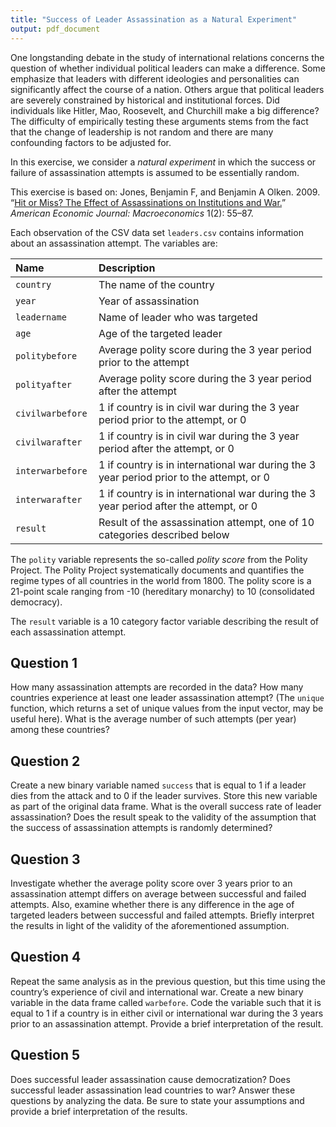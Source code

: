 ```yaml
---
title: "Success of Leader Assassination as a Natural Experiment"
output: pdf_document
---
```


One longstanding debate in the study of international relations
concerns the question of whether individual political leaders can make
a difference.  Some emphasize that leaders with different ideologies
and personalities can significantly affect the course of a nation.
Others argue that political leaders are severely constrained by
historical and institutional forces.  Did individuals like Hitler,
Mao, Roosevelt, and Churchill make a big difference?  The difficulty
of empirically testing these arguments stems from the fact that the
change of leadership is not random and there are many confounding
factors to be adjusted for.

In this exercise, we consider a *natural experiment* in which the
success or failure of assassination attempts is assumed to be
essentially random.

This exercise is based on:
Jones, Benjamin F, and Benjamin A Olken. 2009. “[Hit or Miss? 
 The Effect of Assassinations on Institutions and 
 War.](http://dx.doi.org/10.1257/mac.1.2.55)” 
 *American Economic Journal: Macroeconomics* 1(2): 55–87. 

Each observation of the CSV data set
`leaders.csv` contains information about an assassination
attempt.  The variables are:

--------------------------------------------------------------------------------
 Name                 Description
 -------------------- ----------------------------------------------------------
 `country`            The name of the country
 
 `year`               Year of assassination
 
 `leadername`         Name of leader who was targeted
 
 `age`                Age of the targeted leader
 
 `politybefore`       Average polity score during the 3 year period prior to the attempt
 
 `polityafter`        Average polity score during the 3 year period after the attempt
 
 `civilwarbefore`     1 if country is in civil war during the 3 year period prior to the attempt, or 0 
 
 `civilwarafter`      1 if country is in civil war during the 3 year period after the attempt, or 0
 
 `interwarbefore`     1 if country is in international war during the 3 year period prior to the attempt, or 0
 
 `interwarafter`      1 if country is in international war during the 3 year period after the attempt, or 0
 
 `result`             Result of the assassination attempt, one of 10 categories described below
--------------------------------------------------------------------------------

The `polity` variable represents the so-called *polity score*
from the Polity Project.  The Polity Project systematically documents
and quantifies the regime types of all countries in the world from
1800.  The polity score is a 21-point scale ranging from -10
(hereditary monarchy) to 10 (consolidated democracy).  

The `result` variable is a 10 category factor variable describing
the result of each assassination attempt.

## Question 1

How many assassination attempts are recorded in the data?  How
many countries experience at least one leader assassination attempt?
(The `unique` function, which returns a set of unique values
from the input vector, may be useful here).  What is the average
number of such attempts (per year) among these countries?

## Question 2

Create a new binary variable named `success` that is equal
to 1 if a leader dies from the attack and to 0 if the leader
survives.  Store this new variable as part of the original data
frame.  What is the overall success rate of leader assassination?
Does the result speak to the validity of the assumption that the
success of assassination attempts is randomly determined?

## Question 3

Investigate whether the average polity score over 3 years prior
  to an assassination attempt differs on average between successful
  and failed attempts.  Also, examine whether there is any difference
  in the age of targeted leaders between successful and failed
  attempts.  Briefly interpret the results in light of the validity of
  the aforementioned assumption.

## Question 4

Repeat the same analysis as in the previous question, but this
  time using the country's experience of civil and international war.
  Create a new binary variable in the data frame called
  `warbefore`.  Code the variable such that it is equal to 1 if
  a country is in either civil or international war during the 3 years
  prior to an assassination attempt.  Provide a brief interpretation
  of the result.

## Question 5

Does successful leader assassination cause democratization?
  Does successful leader assassination lead countries to war?  Answer
  these questions by analyzing the data.  Be sure to state your
  assumptions and provide a brief interpretation of the results.

